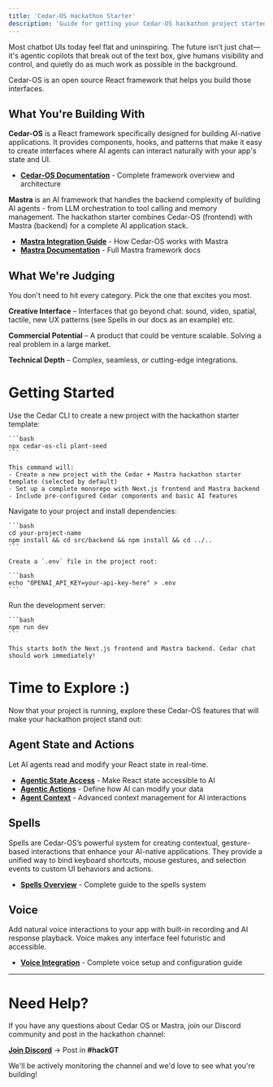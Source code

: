 ```yaml
---
title: 'Cedar-OS Hackathon Starter'
description: 'Guide for getting your Cedar-OS hackathon project started'
---
```


Most chatbot UIs today feel flat and uninspiring. The future isn't just chat—it's agentic copilots that break out of the text box, give humans visibility and control, and quietly do as much work as possible in the background.

Cedar-OS is an open source React framework that helps you build those interfaces.

## What You're Building With

**Cedar-OS** is a React framework specifically designed for building AI-native applications. It provides components, hooks, and patterns that make it easy to create interfaces where AI agents can interact naturally with your app's state and UI.

- **[Cedar-OS Documentation](/introduction/overview)** - Complete framework overview and architecture

**Mastra** is an AI framework that handles the backend complexity of building AI agents - from LLM orchestration to tool calling and memory management. The hackathon starter combines Cedar-OS (frontend) with Mastra (backend) for a complete AI application stack.

- **[Mastra Integration Guide](/agent-backend-connection/mastra)** - How Cedar-OS works with Mastra
- **[Mastra Documentation](https://mastra.ai/docs)** - Full Mastra framework docs

## What We're Judging

You don't need to hit every category. Pick the one that excites you most.

**Creative Interface** – Interfaces that go beyond chat: sound, video, spatial, tactile, new UX patterns (see Spells in our docs as an example) etc.

**Commercial Potential** – A product that could be venture scalable. Solving a real problem in a large market.

**Technical Depth** – Complex, seamless, or cutting-edge integrations.

# Getting Started

<Steps>
  <Step title="Create your project">
    Use the Cedar CLI to create a new project with the hackathon starter template:

    ```bash
    npx cedar-os-cli plant-seed
    ```

    This command will:
    - Create a new project with the Cedar + Mastra hackathon starter template (selected by default)
    - Set up a complete monorepo with Next.js frontend and Mastra backend
    - Include pre-configured Cedar components and basic AI features

  </Step>

  <Step title="Install dependencies and add API key">
    Navigate to your project and install dependencies:

    ```bash
    cd your-project-name
    npm install && cd src/backend && npm install && cd ../..
    ```

    Create a `.env` file in the project root:

    ```bash
    echo "OPENAI_API_KEY=your-api-key-here" > .env
    ```

  </Step>

  <Step title="Start development">
    Run the development server:

    ```bash
    npm run dev
    ```

    This starts both the Next.js frontend and Mastra backend. Cedar chat should work immediately!

  </Step>
</Steps>

# Time to Explore :)

Now that your project is running, explore these Cedar-OS features that will make your hackathon project stand out:

## Agent State and Actions

Let AI agents read and modify your React state in real-time.

- **[Agentic State Access](/state-access/agentic-state-access)** - Make React state accessible to AI
- **[Agentic Actions](/state-access/agentic-actions)** - Define how AI can modify your data
- **[Agent Context](/agent-context/agent-context)** - Advanced context management for AI interactions

## Spells

Spells are Cedar-OS’s powerful system for creating contextual, gesture-based interactions that enhance your AI-native applications. They provide a unified way to bind keyboard shortcuts, mouse gestures, and selection events to custom UI behaviors and actions.

- **[Spells Overview](/spells/spells)** - Complete guide to the spells system

## Voice

Add natural voice interactions to your app with built-in recording and AI response playback. Voice makes any interface feel futuristic and accessible.

- **[Voice Integration](/voice/voice-integration)** - Complete voice setup and configuration guide

---

# Need Help?

If you have any questions about Cedar OS or Mastra, join our Discord community and post in the hackathon channel:

**[Join Discord](https://discord.gg/kJjNyNrp)** → Post in **#hackGT**

We'll be actively monitoring the channel and we'd love to see what you're building!
